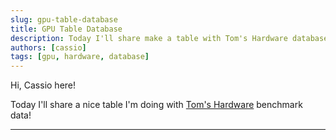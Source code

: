 ```yaml
---
slug: gpu-table-database
title: GPU Table Database
description: Today I'll share make a table with Tom's Hardware database
authors: [cassio]
tags: [gpu, hardware, database]
---
```


Hi, Cassio here!

Today I'll share a nice table I'm doing with [Tom's Hardware](https://www.tomshardware.com/reviews/gpu-hierarchy,4388.html) benchmark data!

<!-- truncate -->

---


<GpuRasterizationDatabaseComponent/>
